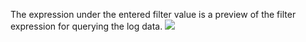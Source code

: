 The expression under the entered filter value is a preview of the filter expression for querying the log data. 
![](https://img.whatap.io/media/images/livetail_006_filter_expression.png)
